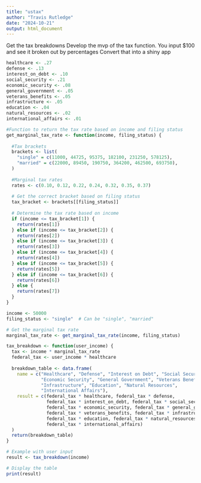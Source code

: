 ```yaml
---
title: "ustax"
author: "Travis Rutledge"
date: "2024-10-21"
output: html_document
---
```


Get the tax breakdowns
Develop the mvp of the tax function. You input $100 and see it broken out by percentages
Convert that into a shiny app

```r
healthcare <- .27
defense <- .13
interest_on_debt <- .10
social_security <- .21
economic_security <- .08
general_government <- .05
veterans_benefits <- .05
infrastructure <- .05
education <- .04
natural_resources <- .02
international_affairs <- .01
```


```r
#Function to return the tax rate based on income and filing status
get_marginal_tax_rate <- function(income, filing_status) {
  
  #Tax brackets
  brackets <- list(
    "single" = c(11000, 44725, 95375, 182100, 231250, 578125),
    "married" = c(22000, 89450, 190750, 364200, 462500, 693750),
  )
  
  #Marginal tax rates
  rates <- c(0.10, 0.12, 0.22, 0.24, 0.32, 0.35, 0.37)
  
  # Get the correct bracket based on filing status
  tax_bracket <- brackets[[filing_status]]
  
  # Determine the tax rate based on income
  if (income <= tax_bracket[1]) {
    return(rates[1])
  } else if (income <= tax_bracket[2]) {
    return(rates[2])
  } else if (income <= tax_bracket[3]) {
    return(rates[3])
  } else if (income <= tax_bracket[4]) {
    return(rates[4])
  } else if (income <= tax_bracket[5]) {
    return(rates[5])
  } else if (income <= tax_bracket[6]) {
    return(rates[6])
  } else {
    return(rates[7])
  }
}

income <- 50000
filing_status <- "single"  # Can be "single", "married"

# Get the marginal tax rate
marginal_tax_rate <- get_marginal_tax_rate(income, filing_status)
```

```r
tax_breakdown <- function(user_income) {
  tax <- income * marginal_tax_rate
  federal_tax <- user_income * healthcare
  
  breakdown_table <- data.frame(
    name = c("Healthcare", "Defense", "Interest on Debt", "Social Security", 
             "Economic Security", "General Government", "Veterans Benefits", 
             "Infrastructure", "Education", "Natural Resources", 
             "International Affairs"),
    result = c(federal_tax * healthcare, federal_tax * defense, 
               federal_tax * interest_on_debt, federal_tax * social_security, 
               federal_tax * economic_security, federal_tax * general_government, 
               federal_tax * veterans_benefits, federal_tax * infrastructure, 
               federal_tax * education, federal_tax * natural_resources, 
               federal_tax * international_affairs)
  )
  return(breakdown_table)
}

# Example with user input
result <- tax_breakdown(income)

# Display the table
print(result)
```

